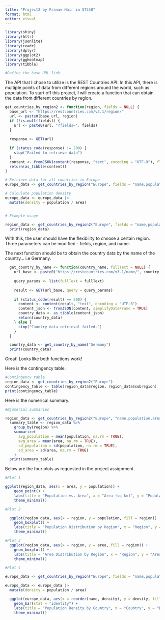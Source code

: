 ```yaml
---
title: "Project2 by Pranav Nair in ST558"
format: html
editor: visual
---
```



```r
library(shiny)
library(httr)
library(jsonlite)
library(readr)
library(dplyr)
library(ggplot2)
library(ggheatmap)
library(tibble)

#Define the base URL link.

```

The API that I chose to utilize is the REST Countries API.  In this API, there is multiple points of data from different regions around the world, such as population.  To start off this project, I will create a function that can obtain the data from different countries by region.
```r


get_countries_by_region2 <- function(region, fields = NULL) {
  base_url <- "https://restcountries.com/v3.1/region/"
  url <- paste0(base_url, region)
  if (!is.null(fields)) {
    url <- paste0(url, "?fields=", fields)
  }
  
  response <- GET(url)
  
  if (status_code(response) != 200) {
    stop("Failed to retrieve data")
  }
  content <- fromJSON(content(response, "text", encoding = "UTF-8"), flatten = TRUE)
  return(as_tibble(content))
}

# Retrieve data for all countries in Europe
europe_data <- get_countries_by_region("Europe", fields = "name,population,area")

# Calculate population density
europe_data <- europe_data |>
  mutate(density = population / area)


# Example usage

region_data <- get_countries_by_region2("Europe", fields = "name,population")
  print(region_data)


```
With this, the user should have the flexibility to choose a certain region.  Three parameters can be modified - fields, region, and name.


The next function should be to obtain the country data by the name of the country... i.e Germany.
```r
  get_country_by_name <- function(country_name, fullText = NULL) {
    url_base <- paste0("https://restcountries.com/v3.1/name/", country_name)
    
    query_params <- list(fullText = fullText)
    
    result <- GET(url_base, query = query_params)
    
    if (status_code(result) == 200) {
      content <- content(result, "text", encoding = "UTF-8")
      content_json <- fromJSON(content, simplifyDataFrame = TRUE)
      country_data <- as_tibble(content_json)
      return(country_data)
    } else {
      stop("Country data retrieval failed.")
    }
  }

  country_data <- get_country_by_name("Germany")
  print(country_data)
```
Great!  Looks like both functions work!


Here is the contingency table.
```r
#Contingency table
region_data <- get_countries_by_region2("Europe")
contingency_table <- table(region_data$region, region_data$subregion)
print(contingency_table)
```



Here is the numerical summary.
```r
#Njumerial summaries

region_data <- get_countries_by_region2("Europe", "name,population,area,region")
  summary_table <- region_data %>% 
    group_by(region) %>% 
    summarize(
      avg_population = mean(population, na.rm = TRUE),
      avg_area = mean(area, na.rm = TRUE),
      sd_population = sd(population, na.rm = TRUE),
      sd_area = sd(area, na.rm = TRUE)
    )
  print(summary_table)

```


Below are the four plots as requested in the project assignment.
```r
#Plot 1

ggplot(region_data, aes(x = area, y = population)) +
    geom_point() +
    labs(title = "Population vs. Area", x = "Area (sq km)", y = "Population") +
    theme_minimal()
```

```r
#Plot 2

  ggplot(region_data, aes(x = region, y = population, fill = region)) +
    geom_boxplot() +
    labs(title = "Population Distribution by Region", x = "Region", y = "Population") +
    theme_minimal()

```



```r
#Plot 3
  ggplot(region_data, aes(x = region, y = area, fill = region)) +
    geom_boxplot() +
    labs(title = "Area Distribution by Region", x = "Region", y = "Area (sq km)") +
    theme_minimal()

```


```r
#Plot 4

europe_data <- get_countries_by_region("Europe", fields = "name,population,area")

europe_data <- europe_data |>
  mutate(density = population / area)

  ggplot(europe_data, aes(x = reorder(name, density), y = density, fill = region)) +
    geom_bar(stat = "identity") +
    labs(title = "Population Density by Country", x = "Country", y = "Density (pop/sq km)") +
    theme_minimal()


```

